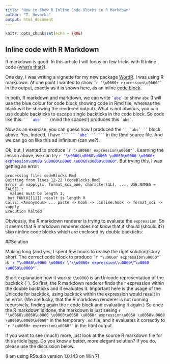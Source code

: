 ---
title: "How to Show R Inline Code Blocks in R Markdown"
author: "T. Hovorka"
output: html_document
---

```{r setup, include=FALSE}
knitr::opts_chunk$set(echo = TRUE)
```

## Inline code with R Markdown
 R markdown is good. In this article I will focus on few tricks with R inline code ([what's that?](http://rmarkdown.rstudio.com/lesson-4.html)).
 
 One day, I was writing a vignette for my new package [WordR](https://CRAN.R-project.org/package=WordR). I was using R markdown. At one point I wanted to show `` `r "\u0060r expression\u0060"` `` in the output, exactly as it is shown here, as an inline [code block](http://rmarkdown.rstudio.com/authoring_pandoc_markdown.html#verbatim_(code)_blocks). 
 
 In both, R markdown and markdown, we can write <span style="color:blue">`` `abc` ``</span> to show `abc` (I will use the blue colour for code block showing code in Rmd file, whereas the black will be showing the rendered output).
 What is not obvious, you can use double backticks to escape single backticks in the code block. So code like this: <span style="color:blue">``` `` `abc` `` ```</span> (mind the spaces!) produces this `` `abc` ``.
 
 Now as an exercise, you can guess how I produced the ``` `` `abc` `` ``` block above. Yes, indeed, I have <span style="color:blue">```` ``` `` `abc` `` ``` ````</span> in the Rmd source file. And we can go on like this ad infinitum (can we?).
 
Ok, but, I wanted to produce `` `r "\u0060r expression\u0060"` ``. Learning the lesson above, we can try <span style="color:blue">`r "\u0060\u0060\u0060 \u0060\u0060 \u0060r expression\u0060 \u0060\u0060 \u0060\u0060\u0060" `</span>. But trying this, I was getting an error:

```
processing file: codeBlocks.Rmd
Quitting from lines 12-22 (codeBlocks.Rmd) 
Error in vapply(x, format_sci_one, character(1L), ..., USE.NAMES = FALSE) : 
  values must be length 1,
 but FUN(X[[1]]) result is length 0
Calls: <Anonymous> ... paste -> hook -> .inline.hook -> format_sci -> vapply
Execution halted
```
Obviously, the R markdown renderer is trying to evaluate the `expression`. So it seems that R markdown renderer does not know that it should (should it?) skip r inline code blocks which are enclosed by double backticks.  

##Solution

Making long (and yes, I spent few hours to realise the right solution) story short. The correct code block to produce `` `r "\u0060r expression\u0060"` `` is <span style="color:blue">``` `r "\u0060\u0060 \u0060r \"\\u0060r expression\\u0060\"\u0060 \u0060\u0060"` ```</span>.

Short explanation how it works: `\\u0060` is an Unicode representation of the backtick (`` ` ``). So first, the R markdown renderer finds the r expression within the double backticks and it evaluates it. Important here is the usage of the Unicode for backtick, using backtick within the expression would result in an error. (We are lucky, that the R markdown renderer is not running recursively, finding again the r code block and evaluating it again.) So once the R markdown is done, the markdown is just seeing `r "\u0060\u0060\u0060 \u0060\u0060 \u0060r expression\u0060 \u0060\u0060 \u0060\u0060\u0060" ` in the temporary `.md` file, and it evaluates it correctly to `` `r "\u0060r expression\u0060"` `` in the html output.

If you want to see (much) more, just look at the source R markdown file for this article [here](codeBlocks.Rmd).
Do you know a better, more elegant solution? If you do, please use the discussion below.

(I am using RStudio version 1.0.143 on Win 7)



